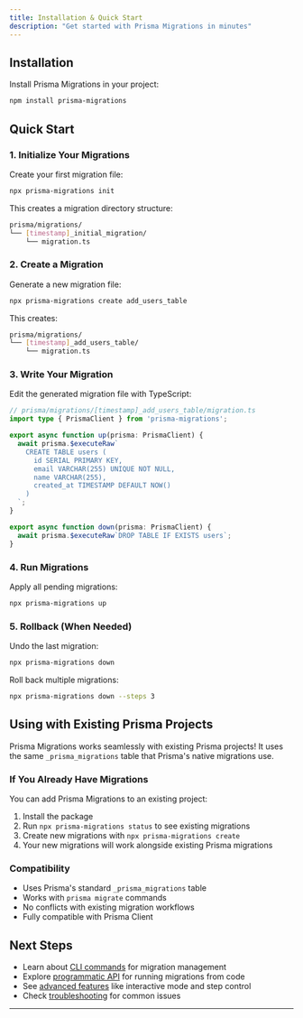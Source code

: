 ```yaml
---
title: Installation & Quick Start
description: "Get started with Prisma Migrations in minutes"
---
```


<section>

## Installation

Install Prisma Migrations in your project:

```bash
npm install prisma-migrations
```

## Quick Start

### 1. Initialize Your Migrations

Create your first migration file:

```bash
npx prisma-migrations init
```

This creates a migration directory structure:

```bash
prisma/migrations/
└── [timestamp]_initial_migration/
    └── migration.ts
```

### 2. Create a Migration

Generate a new migration file:

```bash
npx prisma-migrations create add_users_table
```

This creates:

```bash
prisma/migrations/
└── [timestamp]_add_users_table/
    └── migration.ts
```

### 3. Write Your Migration

Edit the generated migration file with TypeScript:

```typescript
// prisma/migrations/[timestamp]_add_users_table/migration.ts
import type { PrismaClient } from 'prisma-migrations';

export async function up(prisma: PrismaClient) {
  await prisma.$executeRaw`
    CREATE TABLE users (
      id SERIAL PRIMARY KEY,
      email VARCHAR(255) UNIQUE NOT NULL,
      name VARCHAR(255),
      created_at TIMESTAMP DEFAULT NOW()
    )
  `;
}

export async function down(prisma: PrismaClient) {
  await prisma.$executeRaw`DROP TABLE IF EXISTS users`;
}
```

### 4. Run Migrations

Apply all pending migrations:

```bash
npx prisma-migrations up
```

### 5. Rollback (When Needed)

Undo the last migration:

```bash
npx prisma-migrations down
```

Roll back multiple migrations:

```bash
npx prisma-migrations down --steps 3
```

## Using with Existing Prisma Projects

Prisma Migrations works seamlessly with existing Prisma projects! It uses the same `_prisma_migrations` table that Prisma's native migrations use.

### If You Already Have Migrations

You can add Prisma Migrations to an existing project:

1. Install the package
2. Run `npx prisma-migrations status` to see existing migrations
3. Create new migrations with `npx prisma-migrations create`
4. Your new migrations will work alongside existing Prisma migrations

### Compatibility

- Uses Prisma's standard `_prisma_migrations` table
- Works with `prisma migrate` commands
- No conflicts with existing migration workflows
- Fully compatible with Prisma Client

## Next Steps

- Learn about [CLI commands](/prisma-migrations/docs/api-reference) for migration management
- Explore [programmatic API](/prisma-migrations/docs/api-reference#programmatic-api) for running migrations from code
- See [advanced features](/prisma-migrations/docs/advanced-features) like interactive mode and step control
- Check [troubleshooting](/prisma-migrations/docs/troubleshooting) for common issues

---

</section>
